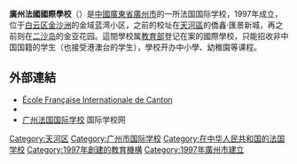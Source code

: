 {{Multiple issues|
{{Notability Unreferenced|time=2022-06-15T00:50:18+00:00}}
{{Unreferenced|time=2022-06-15T00:50:18+00:00}}
}}
'''廣州法國國際學校'''（{{lang-fr|'''École Française Internationale de Canton '''}}）是[[中國|中國]][[廣東省|廣東省]][[廣州市|廣州市]]的一所法国国际学校，1997年成立，位于[[白云区_(广州市)|白云区]][[金沙洲|金沙洲]]的金域蓝湾小区，之前的校址在[[天河区|天河區]]的僑鑫·匯景新城，再之前则在[[二沙岛|二沙岛]]的金亚花园。這間學校属[[中华人民共和国教育部|教育部]]登记在案的國際學校，只能招收非中国国籍的学生（也接受港澳台的学生），學校开办中小學、幼稚園等课程。

== 外部連結 ==
* [http://www.efcanton.com École Française Internationale de Canton] {{Wayback|url=http://www.efcanton.com/ |date=20211223145205 }} {{fr icon}}
* {{wayback|http://www.efic.fr.st/|title=École Française Internationale de Canton}}
* [http://www.ctiku.com/guangzhou/552.html 广州法国国际学校] {{Wayback|url=http://www.ctiku.com/guangzhou/552.html |date=20170910141235 }} 国际学校网

{{在廣東的國際學校}}

[[Category:天河区|Category:天河区]]
[[Category:广州市国际学校|Category:广州市国际学校]]
[[Category:在中华人民共和国的法国学校|Category:在中华人民共和国的法国学校]]
[[Category:1997年創建的教育機構|Category:1997年創建的教育機構]]
[[Category:1997年廣州市建立|Category:1997年廣州市建立]]